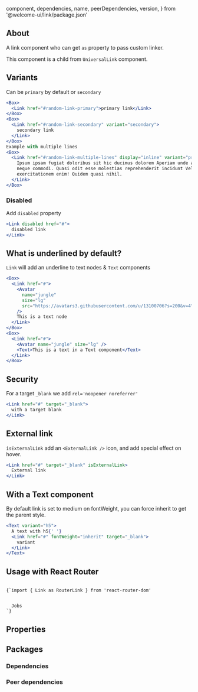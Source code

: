 
  component,
  dependencies,
  name,
  peerDependencies,
  version,
} from '@welcome-ui/link/package.json'

<showcase
  version={version}
  name={name}
  component={component}
  description="Allows user to get our customized anchor element."
/>

## About

A link component who can get `as` property to pass custom linker.

This component is a child from `UniversalLink` component.

## Variants

Can be `primary` by default or `secondary`

```jsx
<Box>
  <Link href="#random-link-primary">primary link</Link>
</Box>
<Box>
  <Link href="#random-link-secondary" variant="secondary">
    secondary link
  </Link>
</Box>
Example with multiple lines
<Box>
  <Link href="#random-link-multiple-lines" display="inline" variant="primary">
    Ipsum ipsam fugiat doloribus sit hic ducimus dolorem Aperiam unde adipisci deserunt corporis
    neque commodi. Quasi odit esse molestias reprehenderit incidunt Velit non expedita atque
    exercitationem enim! Quidem quasi nihil.
  </Link>
</Box>
```

### Disabled

Add `disabled` property

```jsx
<Link disabled href="#">
  disabled link
</Link>
```

## What is underlined by default?

`Link` will add an underline to text nodes & `Text` components

```jsx
<Box>
  <Link href="#">
    <Avatar
      name="jungle"
      size="lg"
      src="https://avatars3.githubusercontent.com/u/13100706?s=200&v=4"
    />
    This is a text node
  </Link>
</Box>
<Box>
  <Link href="#">
    <Avatar name="jungle" size="lg" />
    <Text>This is a text in a Text component</Text>
  </Link>
</Box>
```

## Security

For a target `_blank` we add `rel='noopener noreferrer'`

```jsx
<Link href="#" target="_blank">
  with a target blank
</Link>
```

## External link

`isExternalLink` add an `<ExternalLink />` icon, and add special effect on hover.

```jsx
<Link href="#" target="_blank" isExternalLink>
  External link
</Link>
```

## With a Text component

By default link is set to medium on fontWeight, you can force inherit to get the parent style.

```jsx
<Text variant="h5">
  A text with h5{' '}
  <Link href="#" fontWeight="inherit" target="_blank">
    variant
  </Link>
</Text>
```

## Usage with React Router

<code>
{`import { Link as RouterLink } from 'react-router-dom'

<Link as={RouterLink} to="/jobs">
  Jobs
</Link>`}
</code>

## Properties

<props propTypes={props.propTypes.Link} />

## Packages

### Dependencies

<dependencies dependencies={dependencies} />

### Peer dependencies

<dependencies dependencies={peerDependencies} />

<pagination />
